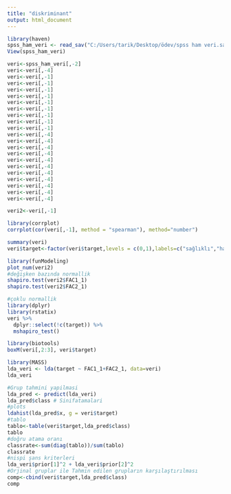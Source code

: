 ```yaml
---
title: "diskriminant"
output: html_document
---
```

```r
library(haven)
spss_ham_veri <- read_sav("C:/Users/tarik/Desktop/ödev/spss ham veri.sav")
View(spss_ham_veri)
```

```r
veri<-spss_ham_veri[,-2]
veri<-veri[,-4]
veri<-veri[,-1]
veri<-veri[,-1]
veri<-veri[,-1]
veri<-veri[,-1]
veri<-veri[,-1]
veri<-veri[,-1]
veri<-veri[,-1]
veri<-veri[,-1]
veri<-veri[,-1]
veri<-veri[,-4]
veri<-veri[,-4]
veri<-veri[,-4]
veri<-veri[,-4]
veri<-veri[,-4]
veri<-veri[,-4]
veri<-veri[,-4]
veri<-veri[,-4]
veri<-veri[,-4]
veri<-veri[,-4]
veri<-veri[,-4]
```
```r
veri2<-veri[,-1]
```

```r
library(corrplot)
corrplot(cor(veri[,-1], method = "spearman"), method="number") 
```
```r
summary(veri)
veri$target<-factor(veri$target,levels = c(0,1),labels=c("sağlıklı","hasta"))

```

```r
library(funModeling)
plot_num(veri2)
#değişken bazında normallik
shapiro.test(veri2$FAC1_1)
shapiro.test(veri2$FAC2_1)

```
```r
#çoklu normallik
library(dplyr)
library(rstatix)
veri %>% 
  dplyr::select(!c(target)) %>%
  mshapiro_test()

```
```r
library(biotools)
boxM(veri[,2:3], veri$target)
```
```r
library(MASS) 
lda_veri <- lda(target ~ FAC1_1+FAC2_1, data=veri) 
lda_veri

`````
```r
#Grup tahmini yapilmasi
lda_pred <- predict(lda_veri)
lda_pred$class # Sinifatamalari 
#plots
ldahist(lda_pred$x, g = veri$target) 
#tablo
tablo<-table(veri$target,lda_pred$class)
tablo
#doğru atama oranı
classrate<-sum(diag(tablo))/sum(tablo)
classrate
#nispi şans kriterleri
lda_veri$prior[1]^2 + lda_veri$prior[2]^2
#Orjinal gruplar ile Tahmin edilen grupların karşılaştırılması
comp<-cbind(veri$target,lda_pred$class)
comp
```



